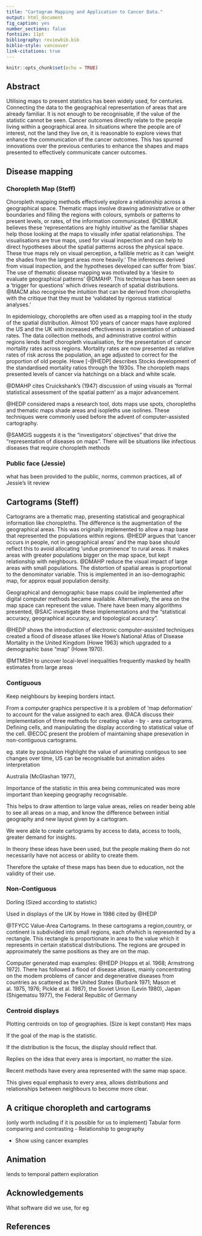 ```yaml
---
title: "Cartogram Mapping and Application to Cancer Data."
output: html_document
fig_caption: yes
number_sections: false
fontsize: 11pt
bibliography: reviewbib.bib
biblio-style: vancouver
link-citations: true
---
```


```r
knitr::opts_chunk$set(echo = TRUE)
```
<!--
Author notes:
6000 words maximum.
focused  application  of  literature  to address  a  relevant  clinical  issue:
Mapping cancer outcomes
Cartogram applications should point to examples of cancer outcomes, with the main cartogram section discussing sources considered in grey literature review. Examples of political areas may be considered if cancer data is aggregated at these levels.

Future steps should consider applications not currently utilised for cancer outcome displays, where their use may improve decision making
-->


## Abstract

Utilising maps to present statistics has been widely used, for centuries.
Connecting the data to the geographical representation of areas that are already familiar.
It is not enough to be recognisable, if the value of the statistic cannot be seen. Cancer outcomes directly relate to the people living within a geographical area. In situations where the people are of interest, not the land they live on, it is reasonable to explore views that enhance the communication of the cancer outcomes. This has spurred innovations over the previous centuries to enhance the shapes and maps presented to effectively communicate cancer outcomes.


## Disease mapping

### Choropleth Map (Steff)

Choropleth mapping methods effectively explore a relationship across a geographical space.
Thematic maps involve drawing administrative or other boundaries and filling the regions with colours, symbols or patterns to present levels, or rates, of the information communicated. @CIBMUK believes these 'representations are highly intuitive' as the familiar shapes help those looking at the maps to visually infer spatial relationships. 
The visualisations are true maps, used for visual inspection and can help to direct hypotheses about the spatial patterns across the physical space. 
These true maps rely on visual perception, a fallible metric as it can 'weight the shades from the largest areas more heavily.' The inferences derived from visual inspection, and the hypotheses developed can suffer from 'bias'. The use of thematic disease mapping was motivated by a 'desire to evaluate geographical patterns' @DMAHP. This technique has been seen as a 'trigger for questions' which drives research of spatial distributions. @MACM also recognise the intuition that can be derived from choropleths with the critique that they must be 'validated by rigorous statistical analyses.' 

In epidemiology, choropleths are often used as a mapping tool in the study of the spatial distribution. 
Almost 100 years of cancer maps have explored the US and the UK with increased effectiveness in presentation of unbiased rates. 
The data collection methods, and administrative control within regions lends itself choropleth visualisation, for the presentation of cancer mortality rates across regions. Mortality rates are now presented as relative rates of risk across the population, an age adjusted to correct for the proportion of old people. Howe [-@HEDP] describes Stocks development of the standardised mortality ratios through the 1930s. The choropleth maps presented levels of cancer via hatchings on a black and white scale. 


@DMAHP cites Cruickshank's (1947) discussion of using visuals as 'formal statistical assessment of the spatial pattern' as a major advancement.

@HEDP considered maps a research tool, dots maps use spots, choropleths and thematic maps shade areas and isopleths use isolines. These  techniques were commonly used before the advent of computer-assisted cartography.



<!--
Current atlases utilising choropleth methods include Australia: 

Clear examples of:
White paper example for published Atlases
-methods they use

cites: Cancer Mortality Atlas of EU and of the European Economic Area last published 8 years ago
@MTMSIH Bayesian disease mapping methods for areal data - explains key concepts applied to create an atlas
Explores Australia as a case study, utilising QLD SA2 areas

@DACQ 


-->


@SAMGIS suggests it is the "investigators' objectives" that drive the "representation of diseases on maps". There will be situations like infectious diseases that require choropleth methods

### Public face (Jessie)

what has been provided to the public, norms, common practices, all of Jessie's lit review


## Cartograms (Steff)

Cartograms are a thematic map, presenting statistical and geographical information like choropleths. The difference is the augmentation of the geographical areas.
This was originally implemented to allow a map base that represented the populations within regions. 
@HEDP argues that 'cancer occurs in people, not in geographical areas' and the map base should reflect this to avoid allocating 'undue prominence' to rural areas. It makes areas with greater populations bigger on the map space, but kept relationship with neighbours.
@DMAHP reduce the visual impact of large areas with small populations. The distortion of spatial areas is proportional to the denominator variable. This is implemented in an iso-demographic map, for approx equal population density.


Geographical and demographic base maps could be implemented after digital computer methods became available. Alternatively, the area on the map space can represent the value. There have been many algorithms presented, @SAIC investigate these implementations and the "statistical accuracy, geographical accuracy, and topological accuracy".

@HEDP shows the introduction of electronic computer-assisted techniques created a flood of disease atlases like Howe's National Atlas of Disease Mortality in the United Kingdom (Howe 1963) which upgraded to a demographic base "map" (Howe 1970).


@MTMSIH to uncover local-level inequalities frequently masked by health estimates from large areas


### Contiguous

Keep neighbours by keeping borders intact.

From a computer graphics perspective it is a problem of 'map deformation' to account for the value assigned to each area. @ACA discuss their implementation of three methods for creating value - by - area cartograms. Defining cells, and manipulating the display according to statistical value of the cell. 
@ECGC present the problem of maintaining shape presevation in non-contiguous cartograms.
 
 
eg. state by population
Highlight the value of animating contigous to see changes over time, US can be recognisable but animation aides interpretation 

Australia (McGlashan 1977),

Importance of the statistic in this area being communicated was more important than keeping geography recognisable.

This helps to draw attention to large value areas, relies on reader being able to see all areas on a map, and know the difference between initial geography and new layout given by a cartogram.

We were able to create cartograms by access to data, access to tools, greater demand for insights.

In theory these ideas have been used, but the people making them do not necessarily have not access or ability to create them.

Therefore the uptake of these maps has been due to education, not the validity of their use.

### Non-Contiguous

Dorling (Sized according to statistic)

Used in displays of the UK by Howe in 1986 cited by @HEDP
<!--
## Temporal displays
-->

@TFYCC Value-Area Cartograms. In these cartograms a region,country, or continent is subdivided into small regions, each ofwhich is represented by a rectangle. This rectangle is proportionate in area to the value which it represents in certain statistical distributions. The regions are grouped in approximately the same positions as they are on the map.

Computer generated map examples:  @HEDP
(Hopps et al. 1968; Armstrong 1972). There
has followed a flood of disease atlases, mainly concentrating on the modem problems of cancer and degenerative diseases from countries as scattered as the United States (Burbank 1971; Mason et al. 1975, 1976; Pickle et al. 1987), the Soviet Union (Levin 1980), Japan (Shigematsu 1977), the Federal Republic of Germany

### Centroid displays

Plotting centroids on top of geographies. (Size is kept constant)
Hex maps

If the goal of the map is the statistic.

If the distribution is the focus, the display should reflect that.

Replies on the idea that every area is important, no matter the size.

Recent methods have every area represented with the same map space.

This gives equal emphasis to every area, allows distributions and relationships between neighbours to become more clear.

## A critique choropleth and cartograms

(only worth including if it is possible for us to implement)
Tabular form comparing and contrasting
- Relationship to geography

- Show using cancer examples

## Animation

lends to temporal pattern exploration

## Acknowledgements

What software did we use, for eg

## References

<!--
## Software
Commonly available tools to implement.
-->

<!--
### counts versus predictions

@SEMA
'Disease mapping is carried out to summarise spatial and spatio-temporal variation in risk.'
Descriptive statistic of the relationship between geography and a disease.
population, exposure, and health data may have point data or aggregated summaries (count data)
potentially be subject to a number of inaccuracies
diagnostic error or misclassification

Not only the counts, but population, migration, deaths and births are modelled across census years.

rapid visual summary of complex geographical information, descriptive purposes, to generate hypotheses, for surveillance, and to aid policy formation and resource allocation.

When using counts:
 small populations imply large variability in estimated rates
 
Decisions taken at this stage may be critical as apparent ‘clusters’ may depend crucially on the boundaries chosen in time or space: ‘The more narrowly the underlying population is defined, the less will be the number of expected cases, the greater will be the estimate of the excess rate, and often the more pronounced will be the statistical significance’ 
 
Using prediction:
assuming that neighbouring μi are correlated leads to a ‘clustering’ prior




Driven by progressions in computing, statistical methods and collection of data.

Models summarise relationships between counts of diseases and other factors.

Choropleth Maps, relationship between regions and spatial location. Able to represent all the occurrences within areas more cohesively, as total counts, or colours.


Urbanisation pushed people closer together, in workplaces and in homes.

Recognition of biases when utilising the geography to map people. Small areas contain more people, work towards representing regions of importance more clearly.
-->



